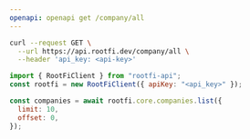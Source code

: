 ```yaml
---
openapi: openapi get /company/all
---
```


<RequestExample>

```bash cURL
curl --request GET \
  --url https://api.rootfi.dev/company/all \
  --header 'api_key: <api-key>'

```

```javascript NodeJS
import { RootFiClient } from "rootfi-api";
const rootfi = new RootFiClient({ apiKey: "<api_key>" });

const companies = await rootfi.core.companies.list({
  limit: 10,
  offset: 0,
});
```

</RequestExample>
